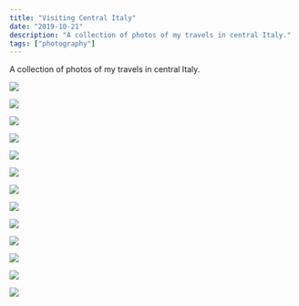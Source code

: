 ```yaml
---
title: "Visiting Central Italy"
date: "2019-10-21"
description: "A collection of photos of my travels in central Italy."
tags: ["photography"]
---
```


A collection of photos of my travels in central Italy.

<Img
  src="/images/posts/perugia.jpg"
  width={2154}
  height={1632}
  caption="Perugia - October 2019"
/>

<Img
  src="/images/posts/monteleone-books.jpg"
  width={2154}
  height={3232}
  caption="Monteleone d'Orvieto - August 2019"
/>

<Img
  src="/images/posts/monteleone-umbrella.jpg"
  width={2154}
  height={3232}
  caption="Monteleone d'Orvieto - August 2019"
/>

<Img
  src="/images/posts/civita.jpeg"
  width={2154}
  height={3232}
  caption="Civita di Bagnoregio - March 2016"
/>

<Img
  src="/images/posts/scarzuola.jpeg"
  width={2154}
  height={1232}
  caption="La Scarzuola - January 2016"
/>

<Img
  src="/images/posts/colosseo.jpeg"
  width={2154}
  height={1632}
  caption="Colosseum - September 2015"
/>

<Img
  src="/images/posts/peterTwo.jpeg"
  width={2154}
  height={1632}
  caption="Saint Peter's Square (Vatican City) - September 2015"
/>

<Img
  src="/images/posts/peterOne.jpeg"
  width={2154}
  height={1632}
  caption="Saint Peter's Square (Vatican City) - September 2015"
/>

<Img
  src="/images/posts/sistine.jpeg"
  width={2154}
  height={1632}
  caption="Sistine Chapel (Vatican City) - September 2015"
/>

<Img
  src="/images/posts/lake-castiglione.jpeg"
  width={2154}
  height={1632}
  caption="Castiglione del Lago - August 2015"
/>

<Img
  src="/images/posts/monteleone-two.jpeg"
  width={2154}
  height={1632}
  caption="Monteleone d'Orvieto - July 2015"
/>

<Img
  src="/images/posts/monteleone-one.jpeg"
  width={2154}
  height={3232}
  caption="Monteleone d'Orvieto - July 2015"
/>

<Img
  src="/images/posts/altar-rome.jpeg"
  width={2154}
  height={1632}
  caption="Altar of the Fatherland - January 2015"
/>
